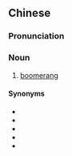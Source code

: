 {{also|回旋镖}}
==Chinese==
{{zh-forms|s=回旋镖|type=21}}

===Pronunciation===
{{zh-pron
|m=huíxuánbiāo
|c=wui4 syun4 biu1
|cat=n
}}

===Noun===
{{zh-noun}}

# [[boomerang]]

====Synonyms====
* {{zh-l|飛鏢}}
* {{zh-l|飛去來器}}
* {{zh-l|飛旋鏢}}
* {{zh-l|回飛棒}}
* {{zh-l|回力鏢}}